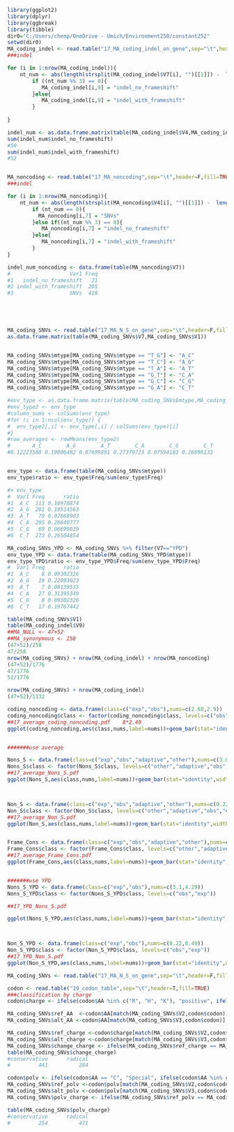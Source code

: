 
```r

library(ggplot2)
library(dplyr)
library(ggbreak)
library(tibble)
dir0="C:/Users/chenp/OneDrive - Umich/Environment250/constant252"
setwd(dir0)
MA_coding_indel <- read.table("17_MA_coding_indel_on_gene",sep="\t",header=F,fill=TRUE)
###indel

for (i in 1:nrow(MA_coding_indel)){
    nt_num <- abs(length(strsplit(MA_coding_indel$V7[i], "")[[1]]) -  length(strsplit(MA_coding_indel$V8[i], "")[[1]]))
		if ((nt_num %% 3) == 0){
		   MA_coding_indel[i,9] = "indel_no_frameshift"
		}else{
		   MA_coding_indel[i,9] = "indel_with_frameshift"
        }
	
}

indel_num <- as.data.frame.matrix(table(MA_coding_indel$V4,MA_coding_indel$V9))
sum(indel_num$indel_no_frameshift)
#50
sum(indel_num$indel_with_frameshift)
#52


MA_noncoding <- read.table("17_MA_noncoding",sep="\t",header=F,fill=TRUE)
###indel

for (i in 1:nrow(MA_noncoding)){
    nt_num <- abs(length(strsplit(MA_noncoding$V4[i], "")[[1]]) -  length(strsplit(MA_noncoding$V5[i], "")[[1]]))
		if (nt_num == 0){
		  MA_noncoding[i,7] = "SNVs"
		}else if((nt_num %% 3) == 0){
		   MA_noncoding[i,7] = "indel_no_frameshift"
		}else{
		   MA_noncoding[i,7] = "indel_with_frameshift"
        }
}

indel_num_noncoding <- data.frame(table(MA_noncoding$V7))
#                   Var1 Freq
#1   indel_no_frameshift   21
#2 indel_with_frameshift  205
#3                  SNVs  418





MA_coding_SNVs <- read.table("17_MA_N_S_on_gene",sep="\t",header=F,fill=TRUE) %>% mutate(mtype=paste(V10,V11,sep="_"))
as.data.frame.matrix(table(MA_coding_SNVs$V7,MA_coding_SNVs$V1))


MA_coding_SNVs$mtype[MA_coding_SNVs$mtype == "T_G"] <- "A_C"
MA_coding_SNVs$mtype[MA_coding_SNVs$mtype == "T_C"] <- "A_G"
MA_coding_SNVs$mtype[MA_coding_SNVs$mtype == "T_A"] <- "A_T"
MA_coding_SNVs$mtype[MA_coding_SNVs$mtype == "G_T"] <- "C_A"
MA_coding_SNVs$mtype[MA_coding_SNVs$mtype == "G_C"] <- "C_G"
MA_coding_SNVs$mtype[MA_coding_SNVs$mtype == "G_A"] <- "C_T"

#env_type <- as.data.frame.matrix(table(MA_coding_SNVs$mtype,MA_coding_SNVs$V7))
#env_type2 <- env_type
#column_sums <- colSums(env_type)
#for (i in 1:ncol(env_type)) {
#  env_type2[,i] <- env_type[,i] / colSums(env_type)[i]
#}
#row_averages <- rowMeans(env_type2)
#       A_C        A_G        A_T        C_A        C_G        C_T 
#0.12223588 0.19006482 0.07699891 0.27379723 0.07594183 0.26096133 


env_type <- data.frame(table(MA_coding_SNVs$mtype))
env_type$ratio <- env_type$Freq/sum(env_type$Freq)

#> env_type
#  Var1 Freq      ratio
#1  A_C  113 0.10970874
#2  A_G  201 0.19514563
#3  A_T   79 0.07669903
#4  C_A  295 0.28640777
#5  C_G   69 0.06699029
#6  C_T  273 0.26504854

MA_coding_SNVs_YPD <- MA_coding_SNVs %>% filter(V7=="YPD")
env_type_YPD <- data.frame(table(MA_coding_SNVs_YPD$mtype))
env_type_YPD$ratio <- env_type_YPD$Freq/sum(env_type_YPD$Freq)
#  Var1 Freq      ratio
#1  A_C    8 0.09302326
#2  A_G   19 0.22093023
#3  A_T    7 0.08139535
#4  C_A   27 0.31395349
#5  C_G    8 0.09302326
#6  C_T   17 0.19767442

table(MA_coding_SNVs$V1)
table(MA_coding_indel$V9)
##MA_NULL <- 47+52
##MA_synonymous <- 258
(47+52)/258
47/258
nrow(MA_coding_SNVs) + nrow(MA_coding_indel) + nrow(MA_noncoding)
(47+52)/1776
47/1776
52/1776

nrow(MA_coding_SNVs) + nrow(MA_coding_indel) 
(47+52)/1132

```




```r

coding_noncoding <- data.frame(class=c("exp","obs"),nums=c(2.68,2.9))
coding_noncoding$class <- factor(coding_noncoding$class, levels=c("obs","exp"))
##17_average_coding_noncoding.pdf    8*2.49
ggplot(coding_noncoding,aes(class,nums,label=nums))+geom_bar(stat="identity",width=0.5)+geom_text(size=5,hjust=1)+coord_flip()+theme_bw()+scale_y_continuous(limits=c(0,3),breaks=seq(0,3,1))


#######use average

Nons_S <- data.frame(class=c("exp","obs","adaptive","other"),nums=c(3.03,4.29,58.71,3.61))
Nons_S$class <- factor(Nons_S$class, levels=c("other","adaptive","obs","exp"))
##17_average_Nons_S.pdf
ggplot(Nons_S,aes(class,nums,label=nums))+geom_bar(stat="identity",width=0.5)+geom_text(size=5,hjust=1)+coord_flip()+theme_bw()+scale_y_continuous(limits=c(0,60),breaks=seq(0,60,20))



Non_S <- data.frame(class=c("exp","obs","adaptive","other"),nums=c(0.22,0.49,19.82,0.25))
Non_S$class <- factor(Non_S$class, levels=c("other","adaptive","obs","exp"))
##17_average_Non_S.pdf
ggplot(Non_S,aes(class,nums,label=nums))+geom_bar(stat="identity",width=0.5)+geom_text(size=5,hjust=1)+coord_flip()+theme_bw()+scale_y_continuous(limits=c(0,20),breaks=seq(0,20,5))


Frame_Cons <- data.frame(class=c("exp","obs","adaptive","other"),nums=c(1.04,2.69,8.67,1.66))
Frame_Cons$class <- factor(Frame_Cons$class, levels=c("other","adaptive","obs","exp"))
##17_average_Frame_Cons.pdf
ggplot(Frame_Cons,aes(class,nums,label=nums))+geom_bar(stat="identity",width=0.5)+geom_text(size=5,hjust=1)+coord_flip()+theme_bw()+scale_y_continuous(limits=c(0,10),breaks=seq(0,10,2))


#######use YPD
Nons_S_YPD <- data.frame(class=c("exp","obs"),nums=c(3.1,4.29))
Nons_S_YPD$class <- factor(Nons_S_YPD$class, levels=c("obs","exp"))

##17_YPD_Nons_S.pdf

ggplot(Nons_S_YPD,aes(class,nums,label=nums))+geom_bar(stat="identity",width=0.5)+geom_text(size=5,hjust=1)+coord_flip()+theme_bw()+scale_y_continuous(limits=c(0,5),breaks=seq(0,5,1))



Non_S_YPD <- data.frame(class=c("exp","obs"),nums=c(0.22,0.49))
Non_S_YPD$class <- factor(Non_S_YPD$class, levels=c("obs","exp"))
##17_YPD_Non_S.pdf
ggplot(Non_S_YPD,aes(class,nums,label=nums))+geom_bar(stat="identity",width=0.5)+geom_text(size=5,hjust=1)+coord_flip()+theme_bw()+scale_y_continuous(limits=c(0,0.5),breaks=seq(0,0.5,0.1))


```








```r


MA_coding_SNVs <- read.table("17_MA_N_S_on_gene",sep="\t",header=F,fill=TRUE) %>% mutate(mtype=paste(V10,V11,sep="_"))%>% filter(!(V1 == "S")) %>% filter(!(V1 == "Non"))%>% filter(V7 == "YPD")

codon <- read.table("19_codon_table",sep="\t",header=T,fill=TRUE)
###classification by charge
codon$charge <- ifelse(codon$AA %in% c("R", "H", "K"), "positive", ifelse(codon$AA %in% c("D", "E"), "negative", ifelse(codon$AA =="*","stop","neutral")))

MA_coding_SNVs$ref_AA  <-codon$AA[match(MA_coding_SNVs$V2,codon$codon)]
MA_coding_SNVs$alt_AA <-codon$AA[match(MA_coding_SNVs$V3,codon$codon)]

MA_coding_SNVs$ref_charge <-codon$charge[match(MA_coding_SNVs$V2,codon$codon)]
MA_coding_SNVs$alt_charge <-codon$charge[match(MA_coding_SNVs$V3,codon$codon)]
MA_coding_SNVs$change_charge <- ifelse(MA_coding_SNVs$ref_charge == MA_coding_SNVs$alt_charge,"conservative","radical")
table(MA_coding_SNVs$change_charge)
#conservative      radical 
#         441          284 

codon$polv <- ifelse(codon$AA == "C", "Special", ifelse(codon$AA %in% c("A","G","P","S","T"), "Neutral", ifelse(codon$AA %in% c("N","D","Q","E"),"Polar_small",ifelse(codon$AA %in% c("R","H","K"),"Polar_large",ifelse(codon$AA %in% c("I","L","M","V"),"Nonpolar_small",ifelse(codon$AA %in% c("F","W","Y"),"Nonpolar_large","stop"))))))
MA_coding_SNVs$ref_polv <-codon$polv[match(MA_coding_SNVs$V2,codon$codon)]
MA_coding_SNVs$alt_polv <-codon$polv[match(MA_coding_SNVs$V3,codon$codon)]
MA_coding_SNVs$polv_charge <- ifelse(MA_coding_SNVs$ref_polv == MA_coding_SNVs$alt_polv,"conservative","radical")

table(MA_coding_SNVs$polv_charge)
#conservative      radical 
#         254          471

```


